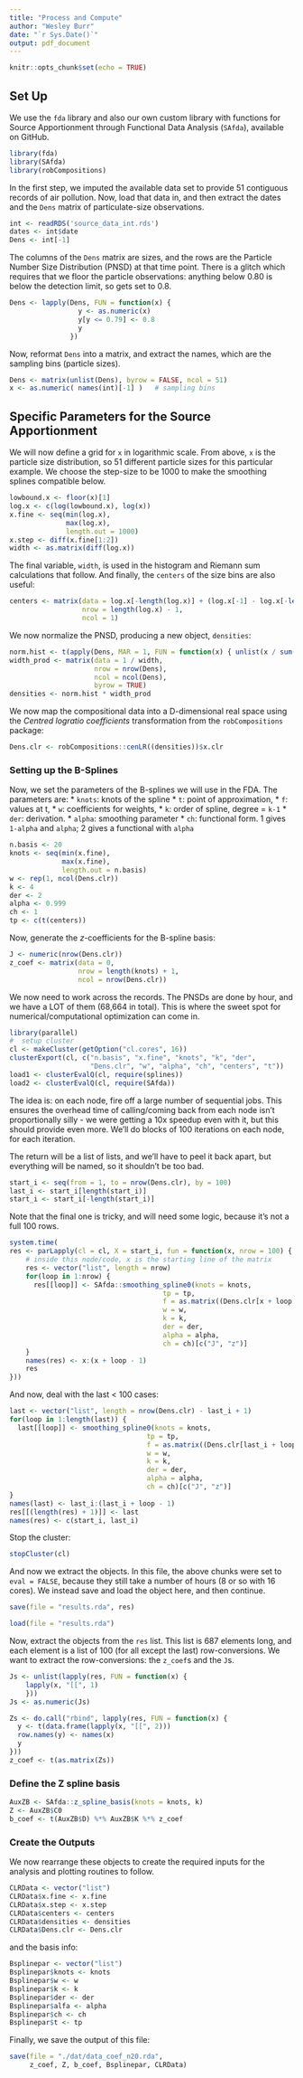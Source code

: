 ```yaml
---
title: "Process and Compute"
author: "Wesley Burr"
date: "`r Sys.Date()`"
output: pdf_document
---
```


```r
knitr::opts_chunk$set(echo = TRUE)
```

## Set Up

We use the `fda` library and also our own custom library with functions for
Source Apportionment through Functional Data Analysis (`SAfda`), available
on GitHub.

```r
library(fda)
library(SAfda)
library(robCompositions)
```

In the first step, we imputed the available data set to provide 51 contiguous
records of air pollution. Now, load that data in, and then extract the dates and
the `Dens` matrix of particulate-size observations.

```r
int <- readRDS('source_data_int.rds')
dates <- int$date
Dens <- int[-1]
```

The columns of the `Dens` matrix are sizes, and the rows are the Particle
Number Size Distribution (PNSD) at that time point. There is a glitch
which requires that we floor the particle observations: anything below
0.80 is below the detection limit, so gets set to 0.8.

```r
Dens <- lapply(Dens, FUN = function(x) { 
                 y <- as.numeric(x) 
                 y[y <= 0.79] <- 0.8
                 y
               })
```

Now, reformat `Dens` into a matrix, and extract the names, which are the sampling
bins (particle sizes).

```r
Dens <- matrix(unlist(Dens), byrow = FALSE, ncol = 51)
x <- as.numeric( names(int)[-1] )   # sampling bins 
```

## Specific Parameters for the Source Apportionment

We will now define a grid for `x` in logarithmic scale. From above,
`x` is the particle size distribution, so 51 different particle sizes
for this particular example. We choose the step-size to be 1000
to make the smoothing splines compatible below.

```r
lowbound.x <- floor(x)[1]
log.x <- c(log(lowbound.x), log(x))
x.fine <- seq(min(log.x), 
              max(log.x), 
              length.out = 1000) 
x.step <- diff(x.fine[1:2])
width <- as.matrix(diff(log.x)) 
```

The final variable, `width`, is used in the histogram and Riemann sum 
calculations that follow. And finally, the `centers` of the size bins
are also useful:

```r
centers <- matrix(data = log.x[-length(log.x)] + (log.x[-1] - log.x[-length(log.x)]) / 2,
                  nrow = length(log.x) - 1,
                  ncol = 1)
```

We now normalize the PNSD, producing a new object, `densities`:

```r
norm.hist <- t(apply(Dens, MAR = 1, FUN = function(x) { unlist(x / sum(x)) }))
width_prod <- matrix(data = 1 / width, 
                     nrow = nrow(Dens), 
                     ncol = ncol(Dens), 
                     byrow = TRUE)
densities <- norm.hist * width_prod
```

We now map the compositional data into a D-dimensional real space using
the *Centred logratio coefficients* transformation from the `robCompositions`
package:

```r
Dens.clr <- robCompositions::cenLR((densities))$x.clr
```

### Setting up the B-Splines

Now, we set the parameters of the B-splines we will use in the FDA. The parameters
are:
* `knots`:  knots of the spline
* `t`: point of approximation,
* `f`: values at t,
* `w`: coefficients for weights,
* `k`: order of spline, degree = `k-1`
* `der`: derivation.
* `alpha`: smoothing parameter
* `ch`: functional form. 1 gives `1-alpha` and `alpha`; 2 gives a functional with `alpha`

```r
n.basis <- 20
knots <- seq(min(x.fine),
             max(x.fine),
             length.out = n.basis) 
w <- rep(1, ncol(Dens.clr)) 
k <- 4
der <- 2
alpha <- 0.999
ch <- 1     
tp <- c(t(centers))
```

Now, generate the $z$-coefficients for the B-spline basis:

```r
J <- numeric(nrow(Dens.clr))
z_coef <- matrix(data = 0,
                 nrow = length(knots) + 1,
                 ncol = nrow(Dens.clr))
```

We now need to work across the records. The PNSDs are done by hour,
and we have a LOT of them (68,664 in total). This is where the sweet
spot for numerical/computational optimization can come in.

```r
library(parallel)
#  setup cluster
cl <- makeCluster(getOption("cl.cores", 16))
clusterExport(cl, c("n.basis", "x.fine", "knots", "k", "der", 
                    "Dens.clr", "w", "alpha", "ch", "centers", "t"))
load1 <- clusterEvalQ(cl, require(splines))
load2 <- clusterEvalQ(cl, require(SAfda))
```

The idea is: on each node, fire off a large number of sequential jobs. This
ensures the overhead time of calling/coming back from each node isn't
proportionally silly - we were getting a 10x speedup even with it,
but this should provide even more. We'll do blocks of 100 iterations
on each node, for each iteration. 

The return will be a list of lists, and we'll have to peel it back 
 apart, but everything will be named, so it shouldn't be too bad.

```r
start_i <- seq(from = 1, to = nrow(Dens.clr), by = 100)
last_i <- start_i[length(start_i)]
start_i <- start_i[-length(start_i)]
```

Note that the final one is tricky, and will need some logic, because it's
not a full 100 rows.

```r
system.time(
res <- parLapply(cl = cl, X = start_i, fun = function(x, nrow = 100) {
    # inside this node/code, x is the starting line of the matrix 
    res <- vector("list", length = nrow)
    for(loop in 1:nrow) {
      res[[loop]] <- SAfda::smoothing_spline0(knots = knots, 
                                      tp = tp, 
                                      f = as.matrix((Dens.clr[x + loop - 1, ])), 
                                      w = w, 
                                      k = k, 
                                      der = der, 
                                      alpha = alpha, 
                                      ch = ch)[c("J", "z")]
    }
    names(res) <- x:(x + loop - 1)
    res
}))
```

And now, deal with the last < 100 cases:
```r
last <- vector("list", length = nrow(Dens.clr) - last_i + 1)
for(loop in 1:length(last)) {
  last[[loop]] <- smoothing_spline0(knots = knots, 
                                  tp = tp,
                                  f = as.matrix((Dens.clr[last_i + loop - 1, ])), 
                                  w = w, 
                                  k = k, 
                                  der = der, 
                                  alpha = alpha, 
                                  ch = ch)[c("J", "z")]
}
names(last) <- last_i:(last_i + loop - 1)
res[[(length(res) + 1)]] <- last
names(res) <- c(start_i, last_i)
```

Stop the cluster:
```r
stopCluster(cl)
```

And now we extract the objects. In this file, the above chunks were set to
`eval = FALSE`, because they still take a number of hours (8 or so with 16
cores). We instead save and load the object here, and then continue.

```r
save(file = "results.rda", res)
```

```r
load(file = "results.rda")
```

Now, extract the objects from the `res` list. This list is 687
elements long, and each element is a list of 100 (for all except
the last) row-conversions. We want to extract the row-conversions:
the `z_coef`s and the `J`s.

```r
Js <- unlist(lapply(res, FUN = function(x) { 
    lapply(x, "[[", 1)
    }))
Js <- as.numeric(Js)
```

```r
Zs <- do.call("rbind", lapply(res, FUN = function(x) {
  y <- t(data.frame(lapply(x, "[[", 2)))
  row.names(y) <- names(x)
  y
}))
z_coef <- t(as.matrix(Zs))
```

### Define the Z spline basis

```r
AuxZB <- SAfda::z_spline_basis(knots = knots, k)
Z <- AuxZB$C0
b_coef <- t(AuxZB$D) %*% AuxZB$K %*% z_coef
```

### Create the Outputs

We now rearrange these objects to create the required inputs for
the analysis and plotting routines to follow.

```r
CLRData <- vector("list")
CLRData$x.fine <- x.fine
CLRData$x.step <- x.step
CLRData$centers <- centers
CLRData$densities <- densities
CLRData$Dens.clr <- Dens.clr
```

and the basis info:
```r
Bsplinepar <- vector("list")
Bsplinepar$knots <- knots
Bsplinepar$w <- w
Bsplinepar$k <- k
Bsplinepar$der <- der
Bsplinepar$alfa <- alpha
Bsplinepar$ch <- ch     
Bsplinepar$t <- tp
```

Finally, we save the output of this file:

```r
save(file = "./dat/data_coef_n20.rda", 
     z_coef, Z, b_coef, Bsplinepar, CLRData)
```


